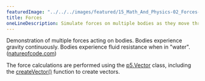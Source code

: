 ```yaml
---
featuredImage: "../../../images/featured/15_Math_And_Physics-02_Forces-thumbnail.png"
title: Forces
oneLineDescription: Simulate forces on multiple bodies as they move through liquid.
---
```


Demonstration of multiple forces acting on bodies.
Bodies experience gravity continuously. Bodies experience fluid
resistance when in "water".
(<a href="http://natureofcode.com">natureofcode.com</a>)

The force calculations are performed using the
<a href="https://p5js.org/reference/#/p5.Vector">p5.Vector</a>
class, including the
<a href="https://p5js.org/reference/#/p5/createVector">createVector()</a>
function to create vectors.